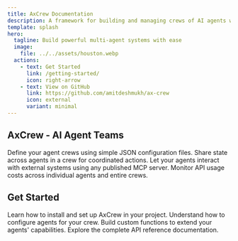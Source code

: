 ```yaml
---
title: AxCrew Documentation
description: A framework for building and managing crews of AI agents with AxLLM
template: splash
hero:
  tagline: Build powerful multi-agent systems with ease
  image:
    file: ../../assets/houston.webp
  actions:
    - text: Get Started
      link: /getting-started/
      icon: right-arrow
    - text: View on GitHub
      link: https://github.com/amitdeshmukh/ax-crew
      icon: external
      variant: minimal
---
```



## AxCrew - AI Agent Teams

<CardGrid stagger>
	<a href="/core-concepts/agent-configuration/" style="text-decoration: none; color: inherit;">
		<Card title="Simple Configuration" icon="setting">
			Define your agent crews using simple JSON configuration files.
		</Card>
	</a>
	<a href="/core-concepts/state-management/" style="text-decoration: none; color: inherit;">
		<Card title="State Management" icon="random">
			Share state across agents in a crew for coordinated actions.
		</Card>
	</a>
	<a href="/advanced-features/mcp-integration/" style="text-decoration: none; color: inherit;">
		<Card title="MCP Server Support" icon="puzzle">
			Let your agents interact with external systems using any published MCP server.
		</Card>
	</a>
	<a href="/advanced-features/cost-tracking/" style="text-decoration: none; color: inherit;">
		<Card title="Cost Tracking" icon="warning">
			Monitor API usage costs across individual agents and entire crews.
		</Card>
	</a>
</CardGrid>

## Get Started

<CardGrid>
	<a href="/getting-started/" style="text-decoration: none; color: inherit;">
		<Card title="Installation Guide" icon="add-document">
			Learn how to install and set up AxCrew in your project.
		</Card>
	</a>
	<a href="/core-concepts/agent-configuration/" style="text-decoration: none; color: inherit;">
		<Card title="Agent Configuration" icon="setting">
			Understand how to configure agents for your crew.
		</Card>
	</a>
	<a href="/core-concepts/creating-functions/" style="text-decoration: none; color: inherit;">
		<Card title="Creating Functions" icon="pencil">
			Build custom functions to extend your agents' capabilities.
		</Card>
	</a>
	<a href="/reference/axcrew-class/" style="text-decoration: none; color: inherit;">
		<Card title="API Reference" icon="open-book">
			Explore the complete API reference documentation.
		</Card>
	</a>
</CardGrid>
